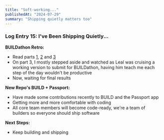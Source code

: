 ```yaml
---
title: "Soft-working..."
publishedAt: "2024-07-29"
summary: "Shipping quietly matters too"
---
```


### Log Entry 15: I've Been Shipping Quietly...

**BUILDathon Retro:**

- Read parts [1](https://www.pcbo.xyz/blog/log12), [2](https://www.pcbo.xyz/blog/log13) and [3](https://www.pcbo.xyz/blog/log14)
- On part 3, I mostly stepped aside and watched as Leal was cruising a working version to submit for BUILDathon, having him teach me each step of the day wouldn't be productive
- Now, waiting for final results

**New Repo's BUILD + Passport:**

- Have made some contributions recently to BUILD and the Passport app
- Getting more and more comfortable with coding
- All core team members will become code-ready, we're a team of builders so everyone should ship software

**Next Steps:**

- Keep building and shipping
